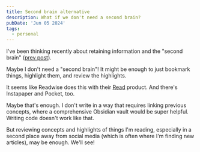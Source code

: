 ```yaml
---
title: Second brain alternative
description: What if we don't need a second brain?
pubDate: 'Jun 05 2024'
tags:
  - personal
---
```


I've been thinking recently about retaining information and the "second brain" ([prev post](https://kristianfreeman.com/second-brain-less/)).

Maybe I don't need a "second brain"! It might be enough to just bookmark things, highlight them, and review the highlights.

It seems like Readwise does this with their [Read](https://readwise.io/read) product. And there's Instapaper and Pocket, too.

Maybe that's enough. I don't write in a way that requires linking previous concepts, where a comprehensive Obsidian vault would be super helpful. Writing code doesn't work like that.

But reviewing concepts and highlights of things I'm reading, especially in a second place away from social media (which is often where I'm finding new articles), may be enough. We'll see!
